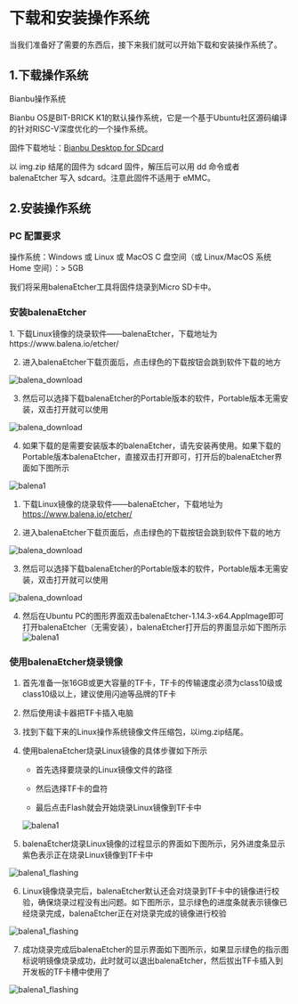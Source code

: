 
# 下载和安装操作系统
当我们准备好了需要的东西后，接下来我们就可以开始下载和安装操作系统了。

## 1.下载操作系统

Bianbu操作系统

Bianbu OS是BIT-BRICK K1的默认操作系统，它是一个基于Ubuntu社区源码编译的针对RISC-V深度优化的一个操作系统。


固件下载地址：[Bianbu Desktop for SDcard](https://archive.spacemit.com/image/k1/version/bianbu/v2.1/bianbu-24.04-desktop-k1-v2.1-release-20250124144655.img.zip)

以 img.zip 结尾的固件为 sdcard 固件，解压后可以用 dd 命令或者 balenaEtcher 写入 sdcard。注意此固件不适用于 eMMC。

## 2.安装操作系统

### PC 配置要求
操作系统：Windows 或 Linux 或 MacOS
C 盘空间（或 Linux/MacOS 系统 Home 空间）：> 5GB

我们将采用balenaEtcher工具将固件烧录到Micro SD卡中。
### 安装balenaEtcher
<Tabs>
  <TabItem value="apple" label="Windows" default>
    1. 下载Linux镜像的烧录软件——balenaEtcher，下载地址为
https://www.balena.io/etcher/

2. 进入balenaEtcher下载页面后，点击绿色的下载按钮会跳到软件下载的地方

![balena_download](/img/k1/getting-started/install/balena_download.png)

3. 然后可以选择下载balenaEtcher的Portable版本的软件，Portable版本无需安装，双击打开就可以使用

![balena_download](/img/k1/getting-started/install/balena_download1.png)

4. 如果下载的是需要安装版本的balenaEtcher，请先安装再使用。如果下载的Portable版本balenaEtcher，直接双击打开即可，打开后的balenaEtcher界面如下图所示

![balena1](/img/k1/getting-started/install/balenaEtcher_001.png)
  </TabItem>
  <TabItem value="orange" label="Linux">
       
1. 下载Linux镜像的烧录软件——balenaEtcher，下载地址为
https://www.balena.io/etcher/

2. 进入balenaEtcher下载页面后，点击绿色的下载按钮会跳到软件下载的地方

![balena_download](/img/k1/getting-started/install/balena_download.png)

3. 然后可以选择下载balenaEtcher的Portable版本的软件，Portable版本无需安装，双击打开就可以使用

![balena_download](/img/k1/getting-started/install/balena_download_ubuntu.png)

4. 然后在Ubuntu PC的图形界面双击balenaEtcher-1.14.3-x64.AppImage即可打开balenaEtcher（无需安装），balenaEtcher打开后的界面显示如下图所示
![balena1](/img/k1/getting-started/install/balenaEtcher_001.png)

  </TabItem>
  
</Tabs>

### 使用balenaEtcher烧录镜像
1. 首先准备一张16GB或更大容量的TF卡，TF卡的传输速度必须为class10级或class10级以上，建议使用闪迪等品牌的TF卡

2. 然后使用读卡器把TF卡插入电脑

3. 找到下载下来的Linux操作系统镜像文件压缩包，以img.zip结尾。

4. 使用balenaEtcher烧录Linux镜像的具体步骤如下所示

    - 首先选择要烧录的Linux镜像文件的路径

    - 然后选择TF卡的盘符

    - 最后点击Flash就会开始烧录Linux镜像到TF卡中

    ![balena1](/img/k1/getting-started/install/balenaEtcher_002.png)

5. balenaEtcher烧录Linux镜像的过程显示的界面如下图所示，另外进度条显示紫色表示正在烧录Linux镜像到TF卡中

 ![balena1_flashing](/img/k1/getting-started/install/balenaEtcher_Flashing.png)

6. Linux镜像烧录完后，balenaEtcher默认还会对烧录到TF卡中的镜像进行校验，确保烧录过程没有出问题。如下图所示，显示绿色的进度条就表示镜像已经烧录完成，balenaEtcher正在对烧录完成的镜像进行校验

![balena1_flashing](/img/k1/getting-started/install/balenaEtcher_Validating.png)

7. 成功烧录完成后balenaEtcher的显示界面如下图所示，如果显示绿色的指示图标说明镜像烧录成功，此时就可以退出balenaEtcher，然后拔出TF卡插入到开发板的TF卡槽中使用了

![balena1_flashing](/img/k1/getting-started/install/balenaEtcher_003.png)




